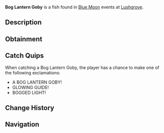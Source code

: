 {{FishInfobox
|image          = Bog Lantern Goby.png
|rarity         = Legendary
|sea            = Second Sea
|location       = [[Blue Moon - Second Sea]]
|sublocation    = 
|sources        = Fishing Rod
|radar_location = 
|prog_speed     = +30
|xp             = 5425
|weather        = Foggy
|time           = 
|season         = Winter
|bait           = Crystal Bananas
|base_weight    = 4
|base_value     = 1750
|weight_range   = 2.5
|base_chance    = 70
|base_resil     = 45
}}
'''Bog Lantern Goby''' is a {{Rarity|Legendary}} fish found in [[Blue Moon]] events at [[Lushgrove]].

== Description ==
{{Description|A tiny fish with a large black eyes, looming within the bog's depths.|Bestiary Entry}}

== Obtainment ==
{{Description|It gleams where the fog hides the secrets.|Bestiary Hint}}
{{Fish Availability|
Blue Moon/Second Sea
|top_rods      = 
Steady Rod\324429.83\409322.99;
Frostfire Rod\319954.93\403677.16;
North-Star Rod\217321.54\402385.25;
Event Horizon Rod\215791.1\399551.55;
Astral Rod\215791.1\399551.55;
Training Rod\163977.94\346147.32;
Free Spirit Rod\167349.36\483836.68;
Egg Rod\135900.42\471722.26;
Verdant Shear Rod\131703.19\457153.32;
Firefly Rod\128222.49\455250.93;
Great Dreamer Rod\128915.33\445123.17;
Flimsy Rod\174351.84\394814.1;
Magnet Rod\128143.64\398998.7;
Trident Rod\145255.38\333413.35;
Blazebringer Rod\126793.14\433306.33;
No-Life Rod\108789.03\300732.18;
Ethereal Prism Rod\98449.3\294878.77;
Seraphic Rod\97755.07\296855.51;
Challenger's Rod\94064.88\284764.83;
Rod Of The Forgotten Fang\93418.11\284009.74;
Rod Of The Exalted One\92817.63\282633.59;
Depthseeker Rod\92767.02\277142.9;
Avalanche Rod\91144.78\274902.09;
Rod Of The Depths\91136.29\282426.79;
Volcanic Rod\90969.76\282001.34;
Zeus Rod\90633.48\281359.06
|recommended   = Free Spirit Rod
}}

== Catch Quips ==
When catching a Bog Lantern Goby, the player has a chance to make one of the following exclamations:
* A BOG LANTERN GOBY!
* GLOWING GUIDE!
* BOGGED LIGHT!

== Change History ==
{{Change History|{{subst:Current Version}}}}

== Navigation ==
{{Fish Navbox|Blue Moon - Second Sea}}